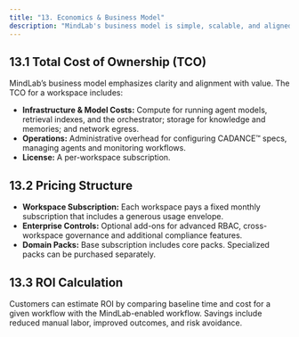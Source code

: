```yaml
---
title: "13. Economics & Business Model"
description: "MindLab's business model is simple, scalable, and aligned with the value it delivers to customers."
---
```


## 13.1 Total Cost of Ownership (TCO)

MindLab’s business model emphasizes clarity and alignment with value. The TCO for a workspace includes:

- **Infrastructure & Model Costs:** Compute for running agent models, retrieval indexes, and the orchestrator; storage for knowledge and memories; and network egress.
- **Operations:** Administrative overhead for configuring CADANCE™ specs, managing agents and monitoring workflows.
- **License:** A per-workspace subscription.

## 13.2 Pricing Structure

- **Workspace Subscription:** Each workspace pays a fixed monthly subscription that includes a generous usage envelope.
- **Enterprise Controls:** Optional add-ons for advanced RBAC, cross-workspace governance and additional compliance features.
- **Domain Packs:** Base subscription includes core packs. Specialized packs can be purchased separately.

## 13.3 ROI Calculation

Customers can estimate ROI by comparing baseline time and cost for a given workflow with the MindLab-enabled workflow. Savings include reduced manual labor, improved outcomes, and risk avoidance.